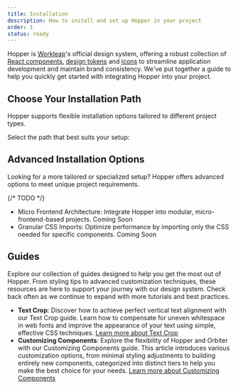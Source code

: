 ```yaml
---
title: Installation
description: How to install and set up Hopper in your project
order: 1
status: ready
---
```



Hopper is [Workleap](https://workleap.com/)'s official design system, offering a robust collection of [React components](/components/component-list), [design tokens](/tokens/overview/introduction) and [icons](/icons/overview/introduction) to streamline application development and maintain brand consistency.
We've put together a guide to help you quickly get started with integrating Hopper into your project.

## Choose Your Installation Path

Hopper supports flexible installation options tailored to different project types.

Select the path that best suits your setup:

<CardLinkList>
    <CardLink href="../installation-path/react" title="React Applications" description="The most common way to integrate Hopper.">
        <ReactIcon />
    </CardLink>
    <CardLink href="../installation-path/javascript" type="secondary" title="Other Frameworks or Libraries" description="Use Hopper seamlessly with other JavaScript or TypeScript-based setups.">
        <JsIcon />
    </CardLink>
</CardLinkList>

## Advanced Installation Options

Looking for a more tailored or specialized setup? Hopper offers advanced options to meet unique project requirements.

{/* TODO */}
- Micro Frontend Architecture: Integrate Hopper into modular, micro-frontend-based projects. <Tag>Coming Soon</Tag>
- Granular CSS Imports: Optimize performance by importing only the CSS needed for specific components. <Tag>Coming Soon</Tag>

## Guides

Explore our collection of guides designed to help you get the most out of Hopper. From styling tips to advanced customization techniques, these resources are here to support your journey with our design system. Check back often as we continue to expand with more tutorials and best practices.

- **Text Crop**: Discover how to achieve perfect vertical text alignment with our Text Crop guide. Learn how to compensate for uneven whitespace in web fonts and improve the appearance of your text using simple, effective CSS techniques. [Learn more about Text Crop](../guides/text-crop)
- **Customizing Components**: Explore the flexibility of Hopper and Orbiter with our Customizing Components guide. This article introduces various customization options, from minimal styling adjustments to building entirely new components, categorized into distinct tiers to help you make the best choice for your needs. [Learn more about Customizing Components](../guides/components)
